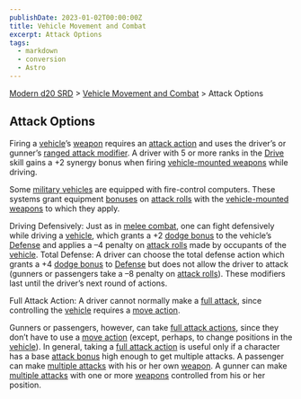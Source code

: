 ```yaml
---
publishDate: 2023-01-02T00:00:00Z
title: Vehicle Movement and Combat
excerpt: Attack Options
tags:
  - markdown
  - conversion
  - Astro
---
```


[Modern d20 SRD](/#modernD20) > [Vehicle Movement and Combat](modern-d20-srd-vehicle-movement-and-combat-index) > Attack Options

## Attack Options

Firing a [vehicle](modern-d20-srd-equipment-equipment-vehicles)’s [weapon](modern-d20-srd-equipment-military-vehicles) requires an [attack action](modern-d20-srd-combat-attack-actions) and uses the driver’s or gunner’s [ranged attack modifier](modern-d20-srd-combat-attack-bonus).
A driver with 5 or more ranks in the [Drive](modern-d20-srd-skills-drive) skill gains a +2 synergy bonus when firing [vehicle-mounted weapons](modern-d20-srd-equipment-military-vehicles) while driving.

Some [military vehicles](modern-d20-srd-equipment-military-vehicles) are equipped with fire-control computers. These systems grant equipment [bonuses](modern-d20-srd-combat-attack-bonus) on [attack rolls](modern-d20-srd-combat-attack-roll) with the [vehicle-mounted weapons](modern-d20-srd-equipment-military-vehicles) to which they apply.

Driving Defensively: Just as in [melee combat](modern-d20-srd-combat-index), one can fight defensively while driving a [vehicle](modern-d20-srd-equipment-equipment-vehicles),
which grants a +2 [dodge bonus](modern-d20-srd-combat-defense) to the vehicle’s [Defense](modern-d20-srd-combat-defense) and
applies a –4 penalty on [attack rolls](modern-d20-srd-combat-attack-roll) made by occupants of the [vehicle](modern-d20-srd-equipment-military-vehicles).
Total Defense: A driver can choose the total defense action which grants a +4
[dodge bonus](modern-d20-srd-combat-defense) to [Defense](modern-d20-srd-combat-defense) but does not allow the driver to attack (gunners or
passengers take a –8 penalty on [attack rolls](modern-d20-srd-combat-attack-roll)). These modifiers last until
the driver’s next round of actions.

Full Attack Action: A driver cannot normally make a [full attack](modern-d20-srd-combat-full-round-actions), since controlling the [vehicle](modern-d20-srd-equipment-military-vehicles) requires a [move action](modern-d20-srd-combat-move-actions).

Gunners or passengers, however, can take [full attack actions](modern-d20-srd-combat-full-round-actions), since they don’t have to use a [move action](modern-d20-srd-combat-move-actions) (except, perhaps, to change positions in the [vehicle](modern-d20-srd-equipment-equipment-vehicles)). In general, taking a [full attack action](modern-d20-srd-combat-full-round-actions) is useful only if a character has a base [attack bonus](modern-d20-srd-combat-attack-bonus) high enough to get multiple attacks. A passenger can make [multiple attacks](modern-d20-srd-combat-full-round-actions) with his or her own [weapon](modern-d20-srd-equipment-equipment-weapons). A gunner can make [multiple attacks](modern-d20-srd-combat-full-round-actions) with one or more [weapons](modern-d20-srd-equipment-equipment-weapons) controlled from his or her position.
